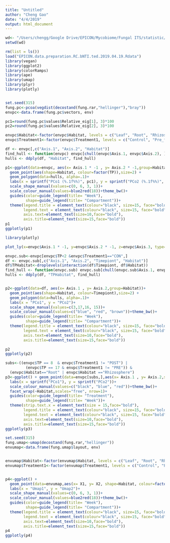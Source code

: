 ```yaml
---
title: "Untitled"
author: "Cheng Gao"
date: "4/4/2019"
output: html_document
---
```



```r
wd<- "/Users/chengg/Google Drive/EPICON/Mycobiome/Fungal ITS/statistic/Total.fungi"
setwd(wd)

rm(list = ls())
load("EPICON.data.preparation.RC.bNTI.ted.2019.04.19.Rdata")
library(vegan)
library(ggplot2)
library(colorRamps)
library(ape)
library(umap)
library(plyr)
library(plotly)


set.seed(315)
fung.pc<-pcoa(vegdist(decostand(fung.rar,"hellinger"),"bray"))
envpc<-data.frame(fung.pc$vectors, env)

pc1=round(fung.pc$values$Relative_eig[1], 3)*100
pc2=round(fung.pc$values$Relative_eig[2], 3)*100

envpc$Habitat<-factor(envpc$Habitat, levels = c("Leaf", "Root", "Rhizosphere", "Soil") )
envpc$Treatment1<-factor(envpc$Treatment1, levels = c("Control", "Pre_flowering_drought", "Post_flowering_drought"), labels = c("CON", "PRE", "POST") )


```


```r
df <- envpc[,c("Axis.1", "Axis.2", "Habitat")]
find_hull <- function(envpc) envpc[chull(envpc$Axis.1, envpc$Axis.2), ]
hulls <- ddply(df, "Habitat", find_hull)

p1<-ggplot(data=envpc, aes(x= Axis.1 * -1 , y= Axis.2 * -1,group=Habitat))+ 
  geom_point(aes(shape=Habitat, colour=factor(TP)),size=2) + 
  geom_polygon(data=hulls, alpha=.1)+
  labs(x = sprintf("PCo1 (%.1f%%)", pc1), y = sprintf("PCo2 (%.1f%%)", pc2))+
  scale_shape_manual(values=c(0, 6, 3, 1))+
  scale_colour_manual(values=blue2red(18))+theme_bw()+
  guides(color=guide_legend(title= "Week"),
         shape=guide_legend(title= "Compartment"))+
  theme(legend.title = element_text(colour="black", size=15, face="bold"),
        legend.text = element_text(colour="black", size=15, face="bold"),
        axis.text=element_text(size=10,face="bold"),
        axis.title=element_text(size=15,face="bold"))
p1
ggplotly(p1)

library(plotly)

plot_ly(x=envpc$Axis.1 * -1, y=envpc$Axis.2 * -1, z=envpc$Axis.3, type="scatter3d", mode="markers", color=envpc$Habitat)

```


```r


envpc.sub<-envpc[envpc$TP<2 &envpc$Treatment1=="CON",]
df <- envpc.sub[,c("Axis.1", "Axis.2", "Timepiont", "Habitat")]
df$TPHabitat<-droplevels(interaction(df$Timepiont, df$Habitat))
find_hull <- function(envpc.sub) envpc.sub[chull(envpc.sub$Axis.1, envpc.sub$Axis.2), ]
hulls <- ddply(df, "TPHabitat", find_hull)


p2<-ggplot(data=df, aes(x= Axis.1 , y= Axis.2,group=Habitat))+ 
  geom_point(aes(shape=Habitat, colour=Timepiont),size=2) + 
  geom_polygon(data=hulls, alpha=.1)+
  labs(x = "PCo1", y = "PCo2")+
  scale_shape_manual(values=c(3,17,16, 15))+
  scale_colour_manual(values=c("blue", "red", "brown"))+theme_bw()+
  guides(color=guide_legend(title= "Week"),
         shape=guide_legend(title= "Compartment"))+
  theme(legend.title = element_text(colour="black", size=15, face="bold"),
        legend.text = element_text(colour="black", size=15, face="bold"),
        axis.text=element_text(size=10,face="bold"),
        axis.title=element_text(size=15,face="bold"))

p2
ggplotly(p2)


```



```r
subs<-((envpc$TP == 8  & envpc$Treatment1 != "POST") | 
         (envpc$TP == 17 & envpc$Treatment1 != "PRE")) & 
  (envpc$Habitat=="Root" | envpc$Habitat =="Rhizosphere")
p3<-ggplot() + geom_point(data=envpc[subs,],aes(x= Axis.1 , y= Axis.2,shape=factor(TP), colour=Treatment1),size=3,alpha = 0.6) + 
  labs(x = sprintf("PCo1"), y = sprintf("PCo2"))+
  scale_colour_manual(values=c("black", "blue", "red"))+theme_bw()+
  facet_wrap(~Habitat,scales="free", nrow=1)+
  guides(color=guide_legend(title= "Treatment"),
         shape=guide_legend(title= "Week"))+
  theme(strip.text.x = element_text(size = 15,face="bold"),
        legend.title = element_text(colour="black", size=15, face="bold"),
        legend.text = element_text(colour="black", size=15, face="bold"),
        axis.text=element_text(size=10,face="bold"),
        axis.title=element_text(size=15,face="bold"))
ggplotly(p3)
```


```r
set.seed(315)
fung.umap<-umap(decostand(fung.rar,"hellinger"))
envumap<-data.frame(fung.umap$layout, env)


envumap$Habitat<-factor(envumap$Habitat, levels = c("Leaf", "Root", "Rhizosphere", "Soil") )
envumap$Treatment1<-factor(envumap$Treatment1, levels = c("Control", "Pre_flowering_drought", "Post_flowering_drought"), labels = c("CON", "PRE", "POST") )


p4<-ggplot() + 
  geom_point(data=envumap,aes(x= X1, y= X2, shape=Habitat, colour=factor(TP)),size=2)+
  labs(x = "Umap1", y = "Umap2")+
  scale_shape_manual(values=c(0, 6, 3, 1))+
  scale_colour_manual(values=blue2red(18))+theme_bw()+
  guides(color=guide_legend(title= "Week"),
         shape=guide_legend(title= "Compartment"))+
  theme(legend.title = element_text(colour="black", size=15, face="bold"),
        legend.text = element_text(colour="black", size=15, face="bold"),
        axis.text=element_text(size=10,face="bold"),
        axis.title=element_text(size=15,face="bold"))
p4
ggplotly(p4)

```

